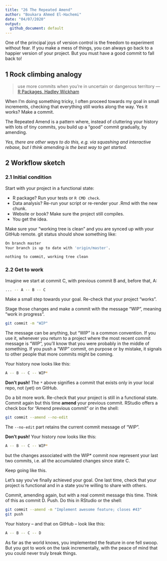 ```yaml
---
title: "26 The Repeated Amend"
author: "Boukara Ahmed El-Hachemi"
date: "04/07/2020"
output: 
  github_document: default
---
```


One of the principal joys of version control is the freedom to experiment without fear. If you make a mess of things, you can always go back to a happier version of your project. But you must have a good commit to fall back to!   

## 1 Rock climbing analogy

> use more commits when you’re in uncertain or dangerous territory --- [R Packages, Hadley Wickham](http://r-pkgs.had.co.nz/git.html#git-commit)

When I’m doing something tricky, I often proceed towards my goal in small increments, checking that everything still works along the way. Yes it works? Make a commit.  

The Repeated Amend is a pattern where, instead of cluttering your history with lots of tiny commits, you build up a “good” commit gradually, by amending.  

*Yes, there are other ways to do this, e.g. via squashing and interactive rebase, but I think amending is the best way to get started.*

## 2 Workflow sketch

### 2.1 Initial condition

Start with your project in a functional state:

* R package? Run your tests or `R CMD check`.  
* Data analysis? Re-run your script or re-render your .Rmd with the new chunk.  
* Website or book? Make sure the project still compiles.  
* You get the idea.  

Make sure your “working tree is clean” and you are synced up with your GitHub remote. git status should show something like:  

```bash
On branch master
Your branch is up to date with 'origin/master'.

nothing to commit, working tree clean
```

### 2.2 Get to work

Imagine we start at commit C, with previous commit B and, before that, A:  

```bash
... -- A -- B -- C
```

Make a small step towards your goal. Re-check that your project “works”.    

Stage those changes and make a commit with the message “WIP”, meaning “work in progress”.   

```bash
git commit -m "WIP"
```

The message can be anything, but “WIP” is a common convention. If you use it, whenever you return to a project where the most recent commit message is “WIP”, you’ll know that you were probably in the middle of something. If you push a “WIP” commit, on purpose or by mistake, it signals to other people that more commits might be coming.  

Your history now looks like this:  

```bash
A -- B -- C -- WIP*
```

**Don’t push!** The `*` above signifies a commit that exists only in your local repo, not (yet) on GitHub.  

Do a bit more work. Re-check that your project is still in a functional state. Commit again but this time **amend** your previous commit. RStudio offers a check box for “Amend previous commit” or in the shell:  

```bash
git commit --amend --no-edit
```

The `--no-edit` part retains the current commit message of “WIP”.  

**Don’t push!** Your history now looks like this:  

```bash
A -- B -- C -- WIP*
```

but the changes associated with the WIP* commit now represent your last two commits, i.e. all the accumulated changes since state C.   

Keep going like this.   

Let’s say you’ve finally achieved your goal. One last time, check that your project is functional and in a state you’re willing to share with others.  

Commit, amending again, but with a real commit message this time. Think of this as commit D. Push. Do this in RStudio or the shell:  

```bash
git commit --amend -m "Implement awesome feature; closes #43"
git push
```

Your history – and that on GitHub – look like this:

```bash
A -- B -- C -- D
```

As far as the world knows, you implemented the feature in one fell swoop. But you got to work on the task incrementally, with the peace of mind that you could never truly break things.



